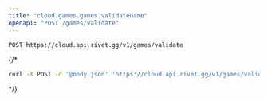 ```yaml
---
title: "cloud.games.games.validateGame"
openapi: "POST /games/validate"
---
```


```
POST https://cloud.api.rivet.gg/v1/games/validate
```


{/*<RequestExample>
```bash curl
curl -X POST -d '@body.json' 'https://cloud.api.rivet.gg/v1/games/validate'
```
</RequestExample>*/}
